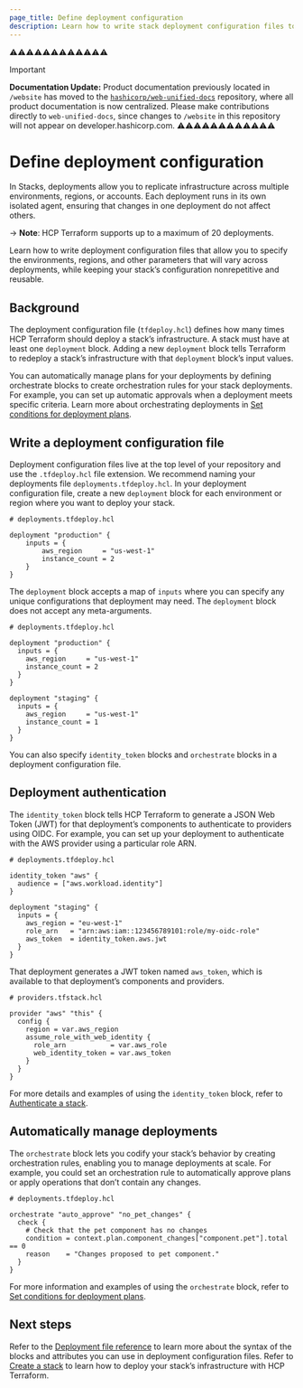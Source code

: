 ```yaml
---
page_title: Define deployment configuration
description: Learn how to write stack deployment configuration files to define how to deploy your stack’s infrastructure.
---
```


⚠️⚠️⚠️⚠️⚠️⚠️⚠️⚠️⚠️⚠️⚠️⚠️
> [!IMPORTANT]  
> **Documentation Update:** Product documentation previously located in `/website` has moved to the [`hashicorp/web-unified-docs`](https://github.com/hashicorp/web-unified-docs) repository, where all product documentation is now centralized. Please make contributions directly to `web-unified-docs`, since changes to `/website` in this repository will not appear on developer.hashicorp.com.
⚠️⚠️⚠️⚠️⚠️⚠️⚠️⚠️⚠️⚠️⚠️⚠️


# Define deployment configuration

In Stacks, deployments allow you to replicate infrastructure across multiple environments, regions, or accounts. Each deployment runs in its own isolated agent, ensuring that changes in one deployment do not affect others. 

-> **Note**: HCP Terraform supports up to a maximum of 20 deployments. 

Learn how to write deployment configuration files that allow you to specify the environments, regions, and other parameters that will vary across deployments, while keeping your stack’s configuration nonrepetitive and reusable.

## Background

The deployment configuration file (`tfdeploy.hcl`) defines how many times HCP Terraform should deploy a stack’s infrastructure. A stack must have at least one `deployment` block. Adding a new `deployment` block tells Terraform to redeploy a stack’s infrastructure with that `deployment` block’s input values.

You can automatically manage plans for your deployments by defining orchestrate blocks to create orchestration rules for your stack deployments. For example, you can set up automatic approvals when a deployment meets specific criteria. Learn more about orchestrating deployments in [Set conditions for deployment plans](/terraform/language/stacks/deploy/conditions).

## Write a deployment configuration file

Deployment configuration files live at the top level of your repository and use the `.tfdeploy.hcl` file extension. We recommend naming your deployments file `deployments.tfdeploy.hcl`. In your deployment configuration file, create a new `deployment` block for each environment or region where you want to deploy your stack. 

```hcl
# deployments.tfdeploy.hcl

deployment "production" {
    inputs = {
        aws_region     = "us-west-1"
        instance_count = 2
    }
}
```

The `deployment` block accepts a map of `inputs` where you can specify any unique configurations that deployment may need. The `deployment` block does not accept any meta-arguments. 

```hcl
# deployments.tfdeploy.hcl

deployment "production" {
  inputs = {
    aws_region     = "us-west-1"
    instance_count = 2
  }
}

deployment "staging" {
  inputs = {
    aws_region     = "us-west-1"
    instance_count = 1
  }
}
```

You can also specify `identity_token` blocks and `orchestrate` blocks in a deployment configuration file. 

## Deployment authentication 

The `identity_token` block tells HCP Terraform to generate a JSON Web Token (JWT) for that deployment’s components to authenticate to providers using OIDC. For example, you can set up your deployment to authenticate with the AWS provider using a particular role ARN. 

```hcl
# deployments.tfdeploy.hcl

identity_token "aws" {
  audience = ["aws.workload.identity"]
}

deployment "staging" {
  inputs = {
    aws_region = "eu-west-1"
    role_arn   = "arn:aws:iam::123456789101:role/my-oidc-role"
    aws_token  = identity_token.aws.jwt
  }
}
```

That deployment generates a JWT token named `aws_token`, which is available to that deployment’s components and providers.

```hcl
# providers.tfstack.hcl

provider "aws" "this" {
  config {
    region = var.aws_region
    assume_role_with_web_identity {
      role_arn           = var.aws_role
      web_identity_token = var.aws_token
    }
  }
}
```

For more details and examples of using the `identity_token` block, refer to [Authenticate a stack](/terraform/language/stacks/deploy/authenticate).

## Automatically manage deployments

The `orchestrate` block lets you codify your stack’s behavior by creating orchestration rules, enabling you to manage deployments at scale. For example, you could set an orchestration rule to automatically approve plans or apply operations that don’t contain any changes.

```hcl
# deployments.tfdeploy.hcl

orchestrate "auto_approve" "no_pet_changes" {
  check {
    # Check that the pet component has no changes
    condition = context.plan.component_changes["component.pet"].total == 0
    reason    = "Changes proposed to pet component."
  }
}
```

For more information and examples of using the `orchestrate` block, refer to [Set conditions for deployment plans](/terraform/language/stacks/deploy/conditions).

## Next steps

Refer to the [Deployment file reference](/terraform/language/stacks/reference/tfdeploy) to learn more about the syntax of the blocks and attributes you can use in deployment configuration files. Refer to [Create a stack](/terraform/cloud-docs/stacks/create) to learn how to deploy your stack’s infrastructure with HCP Terraform.
